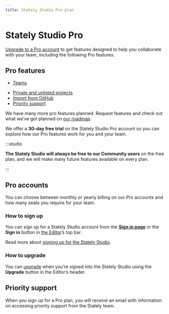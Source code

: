 ```yaml
---
title: Stately Studio Pro plan
---
```



# Stately Studio Pro

[Upgrade to a Pro account](https://stately.ai/pricing) to get features designed to help you collaborate with your team, including the following Pro features.

## Pro features

- [Teams](/teams)
<!-- - Versions -->
- [Private and unlisted projects](/projects#change-a-projects-visibility)
- [Import from GitHub](/import-from-github)
- [Priority support](/studio-pro-plan#priority-support)

We have many more pro features planned. Request features and check out what we’ve got planned on [our roadmap](https://statelyai.canny.io).

We offer a **30-day free trial** on the Stately Studio Pro account so you can explore how our Pro features work for you and your team.

:::studio

**The Stately Studio will always be free to our Community users** on the free plan, and we will make many future features available on every plan.

:::

## Pro accounts

You can choose between monthly or yearly billing on our Pro accounts and how many seats you require for your team.

### How to sign up

You can sign up for a Stately Studio account from the [**Sign in page**](https://stately.ai/registry/login) or the **Sign in** button in [the Editor](https://stately.ai/editor)’s top bar.

Read more about [signing up for the Stately Studio](/sign-up).

### How to upgrade

You can [upgrade](/upgrade) when you’re signed into the Stately Studio using the **Upgrade** button in the Editor’s header.

## Priority support

When you sign up for a Pro plan, you will receive an email with information on accessing priority support from the Stately team.
